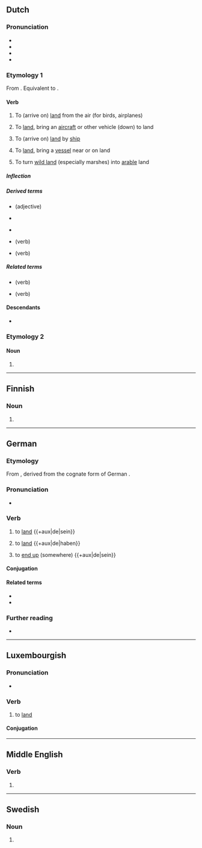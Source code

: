{{also|Landen|länden}}
==Dutch==

===Pronunciation===
* {{IPA|nl|/ˈlɑn.də(n)/}}
* {{audio|nl|Nl-landen.ogg|Audio}}
* {{hyphenation|nl|lan|den}}
* {{rhyme|nl|ɑndən}}

===Etymology 1===
From {{inh|nl|dum|landen}}. Equivalent to {{suf|nl|land|t1=soil, ground, parcel|en|id2=denominative}}.

====Verb====
{{nl-verb}}

# {{lb|nl|intransitive}} To (arrive on) [[land]] from the air (for birds, airplanes)
#: {{syn|nl|neerstrijken}}
#: {{ant|nl|opstijgen}}
# {{lb|nl|transitive}} To [[land]], bring an [[aircraft]] or other vehicle (down) to land
#: {{ant|nl|opstijgen}}
# {{lb|nl|intransitive}} To (arrive on) [[land]] by [[ship]] {{defdate|from Middle Dutch}}
# {{lb|nl|transitive}} To [[land]], bring a [[vessel]] near or on land
# {{lb|nl|transitive}} To turn [[wild land]] (especially marshes) into [[arable]] land

=====Inflection=====
{{nl-conj-wk|land|aux=zijn}}

=====Derived terms=====
* {{l|nl|landelijk}} (adjective)
* {{l|nl|landing}}
* {{l|nl|landtouw}} {{g2|n}}
* {{l|nl|aanlanden}} (verb)
* {{l|nl|inlanden}} (verb)

=====Related terms=====
* {{l|nl|belanden}} (verb)
* {{l|nl|verlanden}} (verb)

====Descendants====
* {{desc|pap|landa|bor=1}}

===Etymology 2===
{{nonlemma}}

====Noun====
{{head|nl|noun plural form}}

# {{nl-noun form of|pl|land}}

----

==Finnish==

===Noun===
{{head|fi|noun form}}

# {{infl of|fi|lande||gen|s}}

----

==German==

===Etymology===
From {{etyl|gml|de}} {{m|gml|landen}}, derived from the cognate form of German {{m|de|Land||land}}.

===Pronunciation===
* {{audio|de|De-landen.ogg|Audio}}

===Verb===
{{de-verb|<haben,sein>}}

# {{lb|de|intransitive|aviation|nautical}} to [[land#English|land]] {{+aux|de|sein}}
#: {{uxi|de|Das Flugzeug '''landet''' auf der Landebahn.|The plane '''lands''' on the runway.}}
# {{lb|de|transitive|aviation|nautical}} to [[land#English|land]] {{+aux|de|haben}}
#: {{uxi|de|Wir '''landen''' das Boot an diesem Strand.|We're '''landing''' the boat on this beach.}}
# {{lb|de|intransitive|aviation}} to [[end up]] (somewhere) {{+aux|de|sein}}
#: {{uxi|de|Nach vielen Missgeschicken bin ich hier '''gelandet'''.|After a lot of misadventures I ended up here.}}

====Conjugation====
{{de-conj|<haben,sein>}}

====Related terms====
* {{l|de|Landung}}
* {{l|de|wassern}}

===Further reading===
* {{R:Duden}}

----

==Luxembourgish==

===Pronunciation===
* {{IPA|lb|/ˈlɑndən/}}

===Verb===
{{lb-verb|||sinn}}

# {{lb|lb|intransitive}} to [[land]]

====Conjugation====
{{lb-conj-regular|land|gelant|sinn}}

----

==Middle English==

===Verb===
{{head|enm|verb}}

# {{alt form|enm|londen}}

----

==Swedish==

===Noun===
{{head|sv|noun form}}

# {{sv-noun-form-def-pl|land}}
